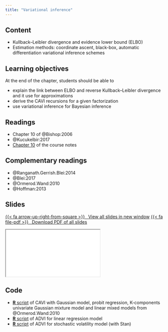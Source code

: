 ```yaml
---
title: "Variational inference"
---
```



## Content

- Kullback--Leibler divergence and evidence lower bound (ELBO)
- Estimation methods: coordinate ascent, black-box, automatic differentiation variational inference schemes

## Learning objectives

At the end of the chapter, students should be able to

- explain the link between ELBO and reverse Kullback--Leibler divergence and it use for approximations
- derive the CAVI recursions for a given factorization
- use variational inference for Bayesian inference

## Readings


- Chapter 10 of @Bishop:2006
- @Kucukelbir:2017
- [Chapter 10](https://lbelzile.github.io/MATH80601A/variational.html) of the course notes

## Complementary readings

- @Ranganath.Gerrish.Blei:2014
- @Blei:2017
- @Ormerod.Wand:2010
- @Hoffman:2013





## Slides


<p class="text-center"><a class="btn btn-success btn-lg" target="_blank" href="../slides/bayesmod-slides10.html">{{< fa arrow-up-right-from-square >}} &ensp;View all slides in new window</a> <a class="btn btn-success btn-lg" target="_blank" href="../slides/bayesmod-slides10.pdf" role="button">{{< fa file-pdf >}} &ensp;Download PDF of all slides</a></p>


<div class="ratio ratio-16x9">
<iframe class="slide-deck" src="../slides/bayesmod-slides10.html"></iframe>
</div>



## Code

- [**R** script](/files/code/10-CAVI.R) of CAVI with Gaussian model, probit regression, K-components univariate Gaussian mixture model and linear mixed models from @Ormerod.Wand:2010
- [**R** script](/files/code/10-ADVI_manual.R) of ADVI for linear regression model
- [**R** script](/files/code/10-stochvol_ADVI.R) of ADVI for stochastic volatility model (with Stan)

